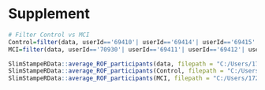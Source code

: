 # Supplement


```r
# Filter Control vs MCI 
Control=filter(data, userId=='69410'| userId=='69414'| userId=='69415'| userId=='69418'| userId=='69419')
MCI=filter(data, userId=='70930'| userId=='69411'| userId=='69412'| userId=='70925'| userId=='69427'| userId=='69417'| userId=='69421'| userId== '69422'| userId=='69423')

SlimStampeRData::average_ROF_participants(data, filepath = "C:/Users/17203/Desktop/Memory/Data/")
SlimStampeRData::average_ROF_participants(Control, filepath = "C:/Users/17203/Desktop/Memory/Data/")
SlimStampeRData::average_ROF_participants(MCI, filepath = "C:/Users/17203/Desktop/Memory/Data/")

```
